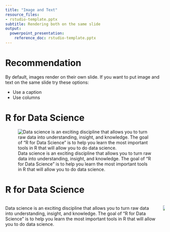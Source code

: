 ```yaml
---
title: "Image and Text"
resource_files:
- rstudio-template.pptx
subtitle: Rendering both on the same slide
output:
  powerpoint_presentation:
    reference_doc: rstudio-template.pptx
---
```


# Recommendation

By default, images render on their own slide. If you want to put image and text on the same slide try these options:

* Use a caption
* Use columns

# R for Data Science

![Data science is an exciting discipline that allows you to turn raw data into understanding, insight, and knowledge. The goal of “R for Data Science” is to help you learn the most important tools in R that will allow you to do data science.](r4ds.png)

# R for Data Science

:::::::::::::: {.columns}
::: {.column}
Data science is an exciting discipline that allows you to turn raw data into understanding, insight, and knowledge. The goal of “R for Data Science” is to help you learn the most important tools in R that will allow you to do data science.
:::
::: {.column}
![](r4ds.png)
:::
::::::::::::::
